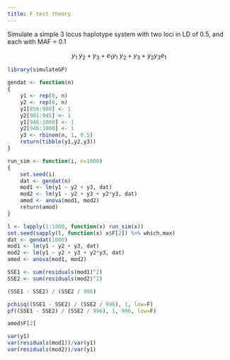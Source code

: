 ```yaml
---
title: F test theory
---
```



Simulate a simple 3 locus haplotype system with two loci in LD of 0.5, and each with MAF = 0.1

$$
y_1 ~ y_2 + y_3 + e_1
y_1 ~ y_2 + y_3 + y_{2}y_{3} e_1
$$

```r
library(simulateGP)

gendat <- function(n)
{
	y1 <- rep(0, n)
	y2 <- rep(0, n)
	y1[856:900] <- 1
	y2[901:945] <- 1
	y1[946:1000] <- 1
	y2[946:1000] <- 1
	y3 <- rbinom(n, 1, 0.5)
	return(tibble(y1,y2,y3))
}

run_sim <- function(i, n=1000)
{
	set.seed(i)
	dat <- gendat(n)
	mod1 <- lm(y1 ~ y2 + y3, dat)
	mod2 <- lm(y1 ~ y2 + y3 + y2*y3, dat)
	amod <- anova(mod1, mod2)
	return(amod)
}

l <- lapply(1:1000, function(x) run_sim(x))
set.seed(sapply(l, function(x) x$F[2]) %>% which.max)
dat <- gendat(1000)
mod1 <- lm(y1 ~ y2 + y3, dat)
mod2 <- lm(y1 ~ y2 + y3 + y2*y3, dat)
amod <- anova(mod1, mod2)

SSE1 <- sum(residuals(mod1)^2)
SSE2 <- sum(residuals(mod2)^2)

(SSE1 - SSE2) / (SSE2 / 996)

pchisq((SSE1 - SSE2) / (SSE2 / 996), 1, low=F)
pf((SSE1 - SSE2) / (SSE2 / 996), 1, 996, low=F)

amod$F[2]

var(y1)
var(residuals(mod1))/var(y1)
var(residuals(mod2))/var(y1)


```


